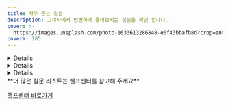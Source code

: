 ```yaml
---
title: 자주 묻는 질문
description: 고객사에서 빈번하게 물어보시는 질문을 확인 합니다.
cover: >-
  https://images.unsplash.com/photo-1633613286848-e6f43bbafb8d?crop=entropy&cs=srgb&fm=jpg&ixid=MnwxOTcwMjR8MHwxfHNlYXJjaHwzfHxRdWVzdGlvbnxlbnwwfHx8fDE2ODE3MTczODk&ixlib=rb-4.0.3&q=85
coverY: 185
---
```



<Details>
  <p slot="summary">웹훅 발송규칙</p>

  - 기본적으로 1회 발송 됩니다.
  - 재발송 설정을 희망하는 경우 1분 단위로 최대 5회까지 발송이 가능하며 고객사 응답(**HTTP STATUS**)이 **200**응답을 주시는 경우 발송은 중단됩니다.
  - 관리자 콘솔에서 웹훅 재 전송이 가능합니다. (결제승인내역 -> 웹훅로그 -> 재전송)
  - 웹훅주소를 변경한 경우 과거거래 재 발송시 기존 웹훅 URL로 전송됩니다.
</Details>

<Details>
  <p slot="summary">통합 응답코드 제공 여부</p>

  결제응답으로 내려가는 오류코드 및 메세지는 원천사(PG사)가 내려주는 응답코드와 메세지를 그대로 내려드리고 있습니다. 당사와 연동되어 있는 PG사에 따라 응답코드와 메세지가 모두 상이하여 통합적으로 정리되어 있는 오류코드표는 존재하지 않습니다.
</Details>

<Details>
  <p slot="summary">운영계정 및 개발계정 구분방법</p>

  **하나의 계정으로 실모드 & 테스트모드 운영**

  기존 설정되어있던 항목에 'PG사 추가' 하여 테스트용 상점정보를 입력

  - 장점: 동일한 고객사 식별코드 / API key, secret 으로 테스트가 가능
  - 단점: 상용계정과 함께 운영하기 때문에 PG설정/저장에 주의필요

  **\[체크사항]**

  동일 PG의 경우 상점 아이디별로 결제요청을 하려면 pg 파라미터에 <mark style="color:red;">**PG사명.상점아이디**</mark> 로 지정하여 요청해야 합니다.

  **테스트용도로 새로운 계정 생성하여 분리**

  포트원 관리자페이지([https://admin.portone.io/](https://admin.portone.io/)) 회원가입 하시어 개발용도의 계정을 생성하시는 방법입니다.

  - 장점 : 상용과 개발용을 분리함으로써 안정적인 테스트 가능
  - 단점 : 고객사 식별코드 / API key, secret 정보가 달라지다보니 소스코드 분기가 필요
</Details>

<Hint style="info">
  **더 많은 질문 리스트는 헬프센터를 참고해 주세요**

  [헬프센터 바로가기](https://help.portone.io/category/faq)
</Hint>
